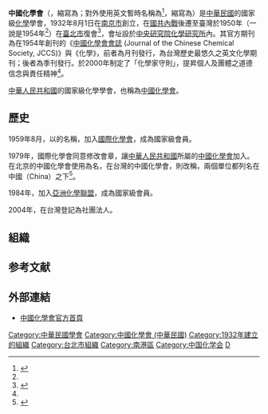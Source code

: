 {{not|中國化學會 (中華人民共和國)}}
{{expand|time=2015-05-26T04:12:42+00:00}}
{{Refimprove|time=2015-05-26T04:12:49+00:00}}
{{infobox Organization
|name             = 中國化學會<br />（Chemical Society Located in Taipei）
|abbreviation     = CSLT
|formation        = 1932年
|type             = 學術組織
|status           = 學會
|purpose = 聯絡國內外人士，共圖化學相關學術發揚與應用、提昇國內相關科學教育品質、關懷國家經濟建設，工業安全，衛生及環境保護、增進社會福祇
|headquarters     = 
|location         = {{ROC}}[[台北市|台北市]]
|region_served    = 
|membership       = <!-- 成员资格（如：个人成员，团体成员等） -->
|language         = [[中文|中文]]
|leader_title     = 理事长
|leader_name      = 
|parent_organization = 
|affiliations     = <!-- 附属或分支组织 -->
|website          = {{url|1=http://chemistry.org.tw/}}
}}
'''中國化學會'''（{{lang-en|Chinese Chemical Society}}，縮寫為{{lang|en|CCS}}；對外使用英文暫時名稱為{{lang|en|Chemical Society Located in Taipei}}<ref name="章程">{{Cite web |url=http://chemistry.org.tw/about_rul.php |title=中國化學會章程 |accessdate=2015-05-26 |archive-date=2015-05-26 |archive-url=https://web.archive.org/web/20150526091805/http://chemistry.org.tw/about_rul.php |dead-url=no }}</ref>，縮寫為{{lang|en|CSLT}}）是[[中華民國|中華民國]]的國家級[[化學|化學]]學會，1932年8月1日在[[南京市_(中華民國)|南京市]]創立，在[[國共內戰|國共內戰]]後遷至臺灣於1950年（一說是1954年<ref name="章程" />）在[[臺北市|臺北市]]復會<ref name="沿革">{{Cite web |url=http://chemistry.org.tw/about.php |title=中國化學會沿革 |accessdate=2015-05-26 |archive-date=2015-05-12 |archive-url=https://web.archive.org/web/20150512014950/http://chemistry.org.tw/about.php |dead-url=no }}</ref>，會址設於[[中央研究院化學研究所|中央研究院化學研究所]]內。其官方期刊為在1954年創刊的《[http://www.jccs.wiley-vch.de 中國化學會會誌] (Journal of the Chinese Chemical Society, JCCS)》與《化學》，前者為月刊發行，為台灣歷史最悠久之英文化學期刊；後者為季刊發行。於2000年制定了「化學家守則」，提昇個人及團體之道德信念與責任精神<ref name="沿革" />。

[[中華人民共和國|中華人民共和國]]的國家級化學學會，也稱為[[中國化學會_(中華人民共和國)|中國化學會]]。

==歷史==
1959年8月，以{{lang|en|Chinese Chemical Society}}的名稱，加入[[國際化學會|國際化學會]]，成為國家級會員。

1979年，國際化學會同意修改會章，讓[[中華人民共和國|中華人民共和國]]所屬的[[中國化學會_(中華人民共和國)|中國化學會]]加入。在北京的中國化學會使用{{lang|en|Chinese Chemical Society}}為名，在台灣的中國化學會，則改稱{{lang|en|Chemical Society Located in Taipei}}，兩個單位都列名在中國（China）之下<ref>{{Cite web |url=http://www.chemsoc.org.cn/news/?hid=251 |title=国际纯粹与应用化学联合会（3）与中国的关系 |accessdate=2015-05-26 |archive-date=2015-09-07 |archive-url=https://web.archive.org/web/20150907184414/http://www.chemsoc.org.cn/news/?hid=251 |dead-url=no }}</ref>。

1984年，加入[[亞洲化學聯盟|亞洲化學聯盟]]，成為國家級會員。

2004年，在台灣登記為社團法人。

==組織==
== 参考文献 ==
{{Reflist|30em}}

==外部連結==
*[http://chemistry.org.tw 中國化學會官方首頁]{{Wayback|url=http://chemistry.org.tw/ |date=20140125232821 }}

[[Category:中華民國學會|Category:中華民國學會]]
[[Category:中國化學會_(中華民國)|Category:中國化學會 (中華民國)]]
[[Category:1932年建立的組織|Category:1932年建立的組織]]
[[Category:台北市組織|Category:台北市組織]]
[[Category:南港區|Category:南港區]]
[[Category:中国化学会|Category:中国化学会]]
[[Category:中央研究院|D]]